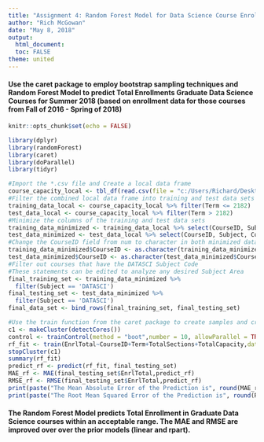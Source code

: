 ```yaml
---
title: "Assignment 4: Random Forest Model for Data Science Course Enrollment Predictions"
author: "Rich McGowan"
date: "May 8, 2018"
output: 
  html_document:
  toc: FALSE
theme: united
---
```

#### Use the caret package to employ bootstrap sampling techniques and  Random Forest Model to predict Total Enrollments Graduate Data Science Courses for Summer 2018 (based on enrollment data for those courses from Fall of 2016 - Spring of 2018)  

```r
knitr::opts_chunk$set(echo = FALSE)
```

```r
library(dplyr)
library(randomForest)
library(caret)
library(doParallel)
library(tidyr)
```

```r
#Import the *.csv file and Create a local data frame
course_capacity_local <- tbl_df(read.csv(file = "c:/Users/Richard/Desktop/csx415-project/data/COURSE_CAPACITY_DATA.csv",header = TRUE))
#Filter the combined local data frame into training and test data sets
training_data_local <- course_capacity_local %>% filter(Term <= 2182)
test_data_local <- course_capacity_local %>% filter(Term > 2182)
#Minimize the columns of the training and test data sets
training_data_minimized <- training_data_local %>% select(CourseID, Subject, Course, Term, EnrlTotal, TotalSections, TotalCapacity)
test_data_minimized <- test_data_local %>% select(CourseID, Subject, Course, Term, EnrlTotal, TotalSections, TotalCapacity)
#Change the CourseID field from num to character in both minimized data frames
training_data_minimized$CourseID <- as.character(training_data_minimized$CourseID)
test_data_minimized$CourseID <- as.character(test_data_minimized$CourseID)
#Filter out courses that have the DATASCI Subject Code 
#These statements can be edited to analyze any desired Subject Area
final_training_set <- training_data_minimized %>% 
  filter(Subject == 'DATASCI')
final_testing_set <- test_data_minimized %>% 
  filter(Subject == 'DATASCI')
final_data_set <- bind_rows(final_training_set, final_testing_set)
```

```r
#Use the train function from the caret package to create samples and create a random forest model
c1 <- makeCluster(detectCores())
control <- trainControl(method = "boot",number = 10, allowParallel = TRUE)
rf_fit <- train(EnrlTotal~CourseID+Term+TotalSections+TotalCapacity,data = final_training_set,method = "rf",trControl = control)
stopCluster(c1)
summary(rf_fit)
predict_rf <- predict(rf_fit, final_testing_set)
MAE_rf <- MAE(final_testing_set$EnrlTotal,predict_rf)
RMSE_rf <- RMSE(final_testing_set$EnrlTotal,predict_rf)
print(paste("The Mean Absolute Error of the Prediction is", round(MAE_rf, digits = 2)))
print(paste("The Root Mean Squared Error of the Prediction is", round(RMSE_rf, digits = 2)))
```
#### The Random Forest Model predicts Total Enrollment in Graduate Data Science courses within an acceptable range.  The MAE and RMSE are improved over over the prior models (linear and rpart).
